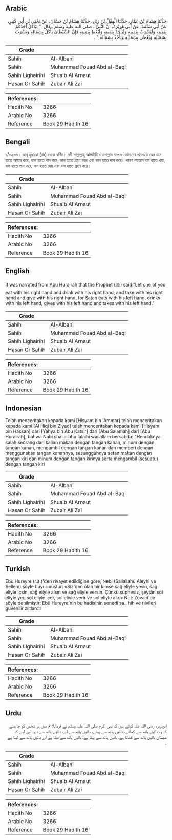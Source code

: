 ## Arabic


<div dir="rtl" lang="ar" style={{fontSize:'larger',backgroundColor:'#f8f9fa',padding:20}}>
حَدَّثَنَا هِشَامُ بْنُ عَمَّارٍ، حَدَّثَنَا الْهِقْلُ بْنُ زِيَادٍ، حَدَّثَنَا هِشَامُ بْنُ حَسَّانَ، عَنْ يَحْيَى بْنِ أَبِي كَثِيرٍ، عَنْ أَبِي سَلَمَةَ، عَنْ أَبِي هُرَيْرَةَ، أَنَّ النَّبِيَّ ـ صلى الله عليه وسلم ـ قَالَ ‏ "‏ لِيَأْكُلْ أَحَدُكُمْ بِيَمِينِهِ وَلْيَشْرَبْ بِيَمِينِهِ وَلْيَأْخُذْ بِيَمِينِهِ وَلْيُعْطِ بِيَمِينِهِ فَإِنَّ الشَّيْطَانَ يَأْكُلُ بِشِمَالِهِ وَيَشْرَبُ بِشِمَالِهِ وَيُعْطِي بِشِمَالِهِ وَيَأْخُذُ بِشِمَالِهِ ‏"‏ ‏.‏
</div>
<div style={{backgroundColor:'#f8f9fa',padding:20, marginBottom: 10}}><table> <thead> <tr> <th>Grade</th> <th></th> </tr> </thead> <tbody> <tr><td>Sahih</td><td>Al-Albani</td></tr><tr><td>Sahih</td><td>Muhammad Fouad Abd al-Baqi</td></tr><tr><td>Sahih Lighairihi</td><td>Shuaib Al Arnaut</td></tr><tr><td>Hasan Or Sahih</td><td>Zubair Ali Zai</td></tr></tbody></table><table> <thead> <tr> <th>References:</th> <th></th> </tr> </thead> <tbody><tr><td>Hadith No</td><td>3266</td></tr><tr><td>Arabic No</td><td>3266</td></tr><tr><td>Reference</td><td>Book 29 Hadith 16</td></tr></tbody></table></div>

## Bengali


<div dir="ltr" lang="bn" style={{fontSize:'larger',backgroundColor:'#f8f9fa',padding:20}}>
১/৩২৬৬। আবূ হুরায়রা (রাঃ) থেকে বর্ণিত। নবী সাল্লাল্লাহু আলাইহি ওয়াসাল্লাম বলেনঃ তোমাদের প্রত্যেকে যেন ডান হাতে আহার করে, ডান হাতে পান করে, ডান হাতে গ্রহণ করে এবং ডান হাতে দান করে। কারণ শয়তান বাম হাতে খায়, বাম হাতে পান করে, বাম হাতে দেয় এবং বাম হাতে গ্রহণ করে।
</div>
<div style={{backgroundColor:'#f8f9fa',padding:20, marginBottom: 10}}><table> <thead> <tr> <th>Grade</th> <th></th> </tr> </thead> <tbody> <tr><td>Sahih</td><td>Al-Albani</td></tr><tr><td>Sahih</td><td>Muhammad Fouad Abd al-Baqi</td></tr><tr><td>Sahih Lighairihi</td><td>Shuaib Al Arnaut</td></tr><tr><td>Hasan Or Sahih</td><td>Zubair Ali Zai</td></tr></tbody></table><table> <thead> <tr> <th>References:</th> <th></th> </tr> </thead> <tbody><tr><td>Hadith No</td><td>3266</td></tr><tr><td>Arabic No</td><td>3266</td></tr><tr><td>Reference</td><td>Book 29 Hadith 16</td></tr></tbody></table></div>

## English


<div dir="ltr" lang="en" style={{fontSize:'larger',backgroundColor:'#f8f9fa',padding:20}}>
It was narrated from Abu Hurairah that the Prophet (ﷺ) said:“Let one of you eat with his right hand and drink with his right hand, and take with his right hand and give with his right hand, for Satan eats with his left hand, drinks with his left hand, gives with his left hand and takes with his left hand.”
</div>
<div style={{backgroundColor:'#f8f9fa',padding:20, marginBottom: 10}}><table> <thead> <tr> <th>Grade</th> <th></th> </tr> </thead> <tbody> <tr><td>Sahih</td><td>Al-Albani</td></tr><tr><td>Sahih</td><td>Muhammad Fouad Abd al-Baqi</td></tr><tr><td>Sahih Lighairihi</td><td>Shuaib Al Arnaut</td></tr><tr><td>Hasan Or Sahih</td><td>Zubair Ali Zai</td></tr></tbody></table><table> <thead> <tr> <th>References:</th> <th></th> </tr> </thead> <tbody><tr><td>Hadith No</td><td>3266</td></tr><tr><td>Arabic No</td><td>3266</td></tr><tr><td>Reference</td><td>Book 29 Hadith 16</td></tr></tbody></table></div>

## Indonesian


<div dir="ltr" lang="id" style={{fontSize:'larger',backgroundColor:'#f8f9fa',padding:20}}>
Telah menceritakan kepada kami [Hisyam bin 'Ammar] telah menceritakan kepada kami [Al Hiql bin Ziyad] telah menceritakan kepada kami [Hisyam bin Hassan] dari [Yahya bin Abu Katsir] dari [Abu Salamah] dari [Abu Hurairah], bahwa Nabi shallallahu 'alaihi wasallam bersabda: "Hendaknya salah seorang dari kalian makan dengan tangan kanan, minum dengan tangan kanan, mengambil dengan tangan kanan dan memberi dengan menggunakan tangan kanannya, sesungguhnya setan makan dengan tangan kiri dan minum dengan tangan kirinya serta mengambil (sesuatu) dengan tangan kiri
</div>
<div style={{backgroundColor:'#f8f9fa',padding:20, marginBottom: 10}}><table> <thead> <tr> <th>Grade</th> <th></th> </tr> </thead> <tbody> <tr><td>Sahih</td><td>Al-Albani</td></tr><tr><td>Sahih</td><td>Muhammad Fouad Abd al-Baqi</td></tr><tr><td>Sahih Lighairihi</td><td>Shuaib Al Arnaut</td></tr><tr><td>Hasan Or Sahih</td><td>Zubair Ali Zai</td></tr></tbody></table><table> <thead> <tr> <th>References:</th> <th></th> </tr> </thead> <tbody><tr><td>Hadith No</td><td>3266</td></tr><tr><td>Arabic No</td><td>3266</td></tr><tr><td>Reference</td><td>Book 29 Hadith 16</td></tr></tbody></table></div>

## Turkish


<div dir="ltr" lang="tr" style={{fontSize:'larger',backgroundColor:'#f8f9fa',padding:20}}>
Ebu Hureyre (r.a.)'den rivayet edildiğine göre; Nebi (Sallallahu Aleyhi ve Sellem) şöyle buyurmuştur: «Siz'den olan bir kimse sağ eliyle yesin, sağ eliyle içsin, sağ eliyle alsın ve sağ eliyle versin. Çünkü şüphesiz, şeytân sol eliyle yer, sol eliyle içer, sol eliyle verir ve sol eliyle alır.» Not: Zevaid'de şöyle denilmiştir: Ebü Hureyre'nin bu hadisinin senedi sa.. hih ve rılvileri güvenilir zıitlardır
</div>
<div style={{backgroundColor:'#f8f9fa',padding:20, marginBottom: 10}}><table> <thead> <tr> <th>Grade</th> <th></th> </tr> </thead> <tbody> <tr><td>Sahih</td><td>Al-Albani</td></tr><tr><td>Sahih</td><td>Muhammad Fouad Abd al-Baqi</td></tr><tr><td>Sahih Lighairihi</td><td>Shuaib Al Arnaut</td></tr><tr><td>Hasan Or Sahih</td><td>Zubair Ali Zai</td></tr></tbody></table><table> <thead> <tr> <th>References:</th> <th></th> </tr> </thead> <tbody><tr><td>Hadith No</td><td>3266</td></tr><tr><td>Arabic No</td><td>3266</td></tr><tr><td>Reference</td><td>Book 29 Hadith 16</td></tr></tbody></table></div>

## Urdu


<div dir="rtl" lang="ur" style={{fontSize:'larger',backgroundColor:'#f8f9fa',padding:20}}>
ابوہریرہ رضی اللہ عنہ کہتے ہیں کہ نبی اکرم صلی اللہ علیہ وسلم نے فرمایا: تم میں ہر شخص کو چاہیئے کہ وہ دائیں ہاتھ سے کھائے، دائیں ہاتھ سے پیئے، دائیں ہاتھ سے لے، دائیں ہاتھ سے دے، اس لیے کہ شیطان بائیں ہاتھ سے کھاتا ہے، بائیں ہاتھ سے پیتا ہے، بائیں ہاتھ سے دیتا ہے اور بائیں ہاتھ سے لیتا ہے ۔
</div>
<div style={{backgroundColor:'#f8f9fa',padding:20, marginBottom: 10}}><table> <thead> <tr> <th>Grade</th> <th></th> </tr> </thead> <tbody> <tr><td>Sahih</td><td>Al-Albani</td></tr><tr><td>Sahih</td><td>Muhammad Fouad Abd al-Baqi</td></tr><tr><td>Sahih Lighairihi</td><td>Shuaib Al Arnaut</td></tr><tr><td>Hasan Or Sahih</td><td>Zubair Ali Zai</td></tr></tbody></table><table> <thead> <tr> <th>References:</th> <th></th> </tr> </thead> <tbody><tr><td>Hadith No</td><td>3266</td></tr><tr><td>Arabic No</td><td>3266</td></tr><tr><td>Reference</td><td>Book 29 Hadith 16</td></tr></tbody></table></div>